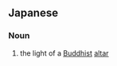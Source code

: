 ==Japanese==
{{ja-kanjitab|がん|とう|k2=どう|yomi=o|r=y}}

===Noun===
{{ja-noun|がんどう|kyu=龕燈}}

# the light of a [[Buddhist]] [[altar]]